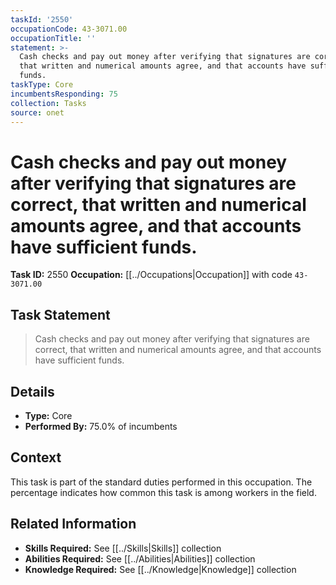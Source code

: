 ```yaml
---
taskId: '2550'
occupationCode: 43-3071.00
occupationTitle: ''
statement: >-
  Cash checks and pay out money after verifying that signatures are correct,
  that written and numerical amounts agree, and that accounts have sufficient
  funds.
taskType: Core
incumbentsResponding: 75
collection: Tasks
source: onet
---
```

# Cash checks and pay out money after verifying that signatures are correct, that written and numerical amounts agree, and that accounts have sufficient funds.

**Task ID:** 2550
**Occupation:** [[../Occupations|Occupation]] with code `43-3071.00`

## Task Statement

> Cash checks and pay out money after verifying that signatures are correct, that written and numerical amounts agree, and that accounts have sufficient funds.

## Details

- **Type:** Core
- **Performed By:** 75.0% of incumbents

## Context

This task is part of the standard duties performed in this occupation. The percentage indicates how common this task is among workers in the field.

## Related Information

- **Skills Required:** See [[../Skills|Skills]] collection
- **Abilities Required:** See [[../Abilities|Abilities]] collection
- **Knowledge Required:** See [[../Knowledge|Knowledge]] collection
